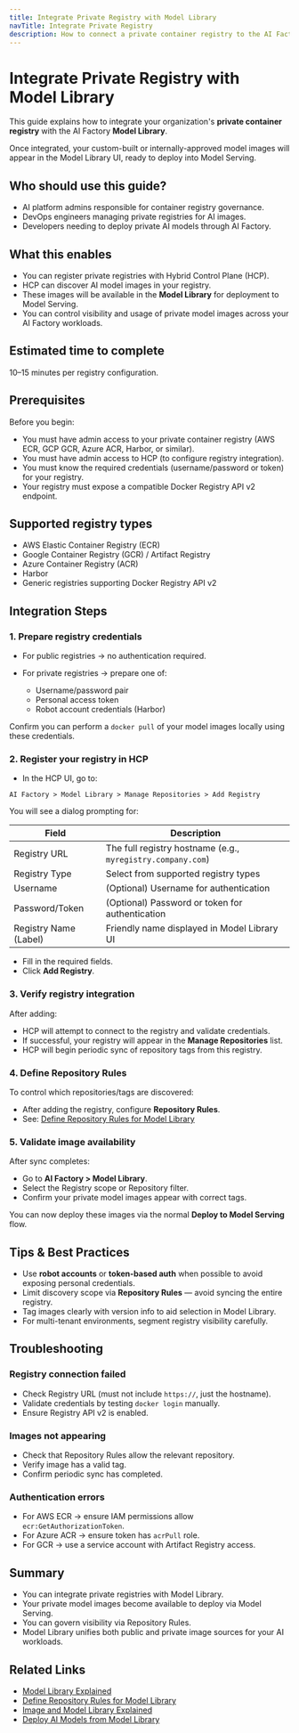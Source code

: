 ```yaml
---
title: Integrate Private Registry with Model Library
navTitle: Integrate Private Registry
description: How to connect a private container registry to the AI Factory Model Library to enable the use of your own model images.
---
```


# Integrate Private Registry with Model Library

This guide explains how to integrate your organization's **private container registry** with the AI Factory **Model Library**.

Once integrated, your custom-built or internally-approved model images will appear in the Model Library UI, ready to deploy into Model Serving.

## Who should use this guide?

- AI platform admins responsible for container registry governance.
- DevOps engineers managing private registries for AI images.
- Developers needing to deploy private AI models through AI Factory.

## What this enables

- You can register private registries with Hybrid Control Plane (HCP).
- HCP can discover AI model images in your registry.
- These images will be available in the **Model Library** for deployment to Model Serving.
- You can control visibility and usage of private model images across your AI Factory workloads.

## Estimated time to complete

10–15 minutes per registry configuration.

## Prerequisites

Before you begin:

- You must have admin access to your private container registry (AWS ECR, GCP GCR, Azure ACR, Harbor, or similar).
- You must have admin access to HCP (to configure registry integration).
- You must know the required credentials (username/password or token) for your registry.
- Your registry must expose a compatible Docker Registry API v2 endpoint.

## Supported registry types

- AWS Elastic Container Registry (ECR)
- Google Container Registry (GCR) / Artifact Registry
- Azure Container Registry (ACR)
- Harbor
- Generic registries supporting Docker Registry API v2

## Integration Steps

### 1. Prepare registry credentials

- For public registries → no authentication required.
- For private registries → prepare one of:

  - Username/password pair
  - Personal access token
  - Robot account credentials (Harbor)

Confirm you can perform a `docker pull` of your model images locally using these credentials.

### 2. Register your registry in HCP

- In the HCP UI, go to:

`AI Factory > Model Library > Manage Repositories > Add Registry`

You will see a dialog prompting for:

| Field | Description |
|-------|-------------|
| Registry URL | The full registry hostname (e.g., `myregistry.company.com`) |
| Registry Type | Select from supported registry types |
| Username | (Optional) Username for authentication |
| Password/Token | (Optional) Password or token for authentication |
| Registry Name (Label) | Friendly name displayed in Model Library UI |

- Fill in the required fields.
- Click **Add Registry**.

### 3. Verify registry integration

After adding:

- HCP will attempt to connect to the registry and validate credentials.
- If successful, your registry will appear in the **Manage Repositories** list.
- HCP will begin periodic sync of repository tags from this registry.

### 4. Define Repository Rules

To control which repositories/tags are discovered:

- After adding the registry, configure **Repository Rules**.
- See: [Define Repository Rules for Model Library](define-repository-rules)

### 5. Validate image availability

After sync completes:

- Go to **AI Factory > Model Library**.
- Select the Registry scope or Repository filter.
- Confirm your private model images appear with correct tags.

You can now deploy these images via the normal **Deploy to Model Serving** flow.

## Tips & Best Practices

- Use **robot accounts** or **token-based auth** when possible to avoid exposing personal credentials.
- Limit discovery scope via **Repository Rules** — avoid syncing the entire registry.
- Tag images clearly with version info to aid selection in Model Library.
- For multi-tenant environments, segment registry visibility carefully.

## Troubleshooting

### Registry connection failed

- Check Registry URL (must not include `https://`, just the hostname).
- Validate credentials by testing `docker login` manually.
- Ensure Registry API v2 is enabled.

### Images not appearing

- Check that Repository Rules allow the relevant repository.
- Verify image has a valid tag.
- Confirm periodic sync has completed.

### Authentication errors

- For AWS ECR → ensure IAM permissions allow `ecr:GetAuthorizationToken`.
- For Azure ACR → ensure token has `acrPull` role.
- For GCR → use a service account with Artifact Registry access.

## Summary

- You can integrate private registries with Model Library.
- Your private model images become available to deploy via Model Serving.
- You can govern visibility via Repository Rules.
- Model Library unifies both public and private image sources for your AI workloads.

## Related Links

- [Model Library Explained](edb-postgres-ai/ai-factory/learn/explained/model-library-explained)
- [Define Repository Rules for Model Library](define-repository-rules)
- [Image and Model Library Explained](edb-postgres-ai/hybrid-manager/learn/explained/model-image-library)
- [Deploy AI Models from Model Library](deploy-ai-models)
